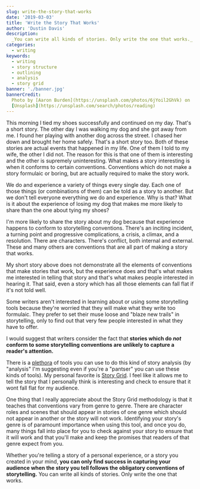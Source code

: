```yaml
---
slug: write-the-story-that-works
date: '2019-03-03'
title: 'Write the Story That Works'
author: 'Dustin Davis'
description:
  _You can write all kinds of stories. Only write the one that works._
categories:
  - writing
keywords:
  - writing
  - story structure
  - outlining
  - analysis
  - story grid
banner: './banner.jpg'
bannerCredit:
  Photo by [Aaron Burden](https://unsplash.com/photos/6jYoil2GhVk) on
  [Unsplash](https://unsplash.com/search/photos/reading)
---
```


This morning I tied my shoes successfully and continued on my day. That's a
short story. The other day I was walking my dog and she got away from me. I
found her playing with another dog across the street. I chased her down and
brought her home safely. That's a short story too. Both of these stories are
actual events that happened in my life. One of them I told to my wife, the other
I did not. The reason for this is that one of them is interesting and the other
is supremely uninteresting. What makes a story interesting is when it conforms
to certain conventions. Conventions which do not make a story formulaic or
boring, but are actually required to make the story work.

We do and experience a variety of things every single day. Each one of those
things (or combinations of them) can be told as a story to another. But we don't
tell everyone everything we do and experience. Why is that? What is it about the
experience of losing my dog that makes me more likely to share than the one
about tying my shoes?

I'm more likely to share the story about my dog because that experience happens
to conform to storytelling conventions. There's an inciting incident, a turning
point and progressive complications, a crisis, a climax, and a resolution. There
are characters. There's conflict, both internal and external. These and many
others are conventions that are all part of making a story that works.

My short story above does not demonstrate all the elements of conventions that
make stories that work, but the experience does and that's what makes me
interested in telling that story and that's what makes people interested in
hearing it. That said, even a story which has all those elements can fall flat
if it's not told well.

Some writers aren't interested in learning about or using some storytelling
tools because they're worried that they will make what they write too formulaic.
They prefer to set their muse loose and "blaze new trails" in storytelling, only
to find out that very few people interested in what they have to offer.

I would suggest that writers consider the fact that **stories which do _not_
conform to some storytelling conventions are unlikely to capture a reader's
attention.**

There is a [plethora](https://youtu.be/zWld721Wk-Q) of tools you can use to do
this kind of story analysis (by "analysis" I'm suggesting even if you're a
"pantser" you can use these kinds of tools). My personal favorite is
[Story Grid](https://storygrid.com). I feel like it allows me to tell the story
that I personally think is interesting and check to ensure that it wont fall
flat for my audience.

One thing that I really appreciate about the Story Grid methodology is that it
teaches that conventions vary from genre to genre. There are character roles and
scenes that should appear in stories of one genre which should not appear in
another or the story will not work. Identifying your story's genre is of
paramount importance when using this tool, and once you do, many things fall
into place for you to check against your story to ensure that it will work and
that you'll make and keep the promises that readers of that genre expect from
you.

Whether you're telling a story of a personal experience, or a story you created
in your mind, **you can only find success in capturing your audience when the
story you tell follows the obligatory conventions of storytelling.** You can
write all kinds of stories. Only write the one that works.
